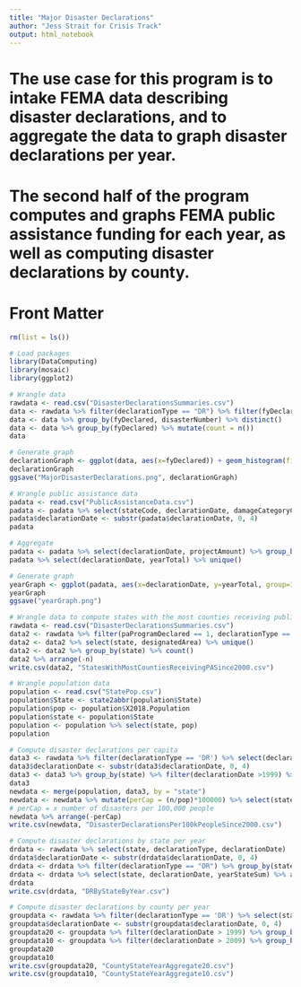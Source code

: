 ---
title: "Major Disaster Declarations"
author: "Jess Strait for Crisis Track"
output: html_notebook
---
# The use case for this program is to intake FEMA data describing disaster declarations, and to aggregate the data to graph disaster declarations per year.
# The second half of the program computes and graphs FEMA public assistance funding for each year, as well as computing disaster declarations by county.


# Front Matter

```{r}
rm(list = ls())

# Load packages
library(DataComputing)
library(mosaic)
library(ggplot2)
```

```{r}
# Wrangle data
rawdata <- read.csv("DisasterDeclarationsSummaries.csv")
data <- rawdata %>% filter(declarationType == "DR") %>% filter(fyDeclared > 1953) %>% filter(fyDeclared < 2020) %>% select(fyDeclared, disasterNumber)
data <- data %>% group_by(fyDeclared, disasterNumber) %>% distinct()
data <- data %>% group_by(fyDeclared) %>% mutate(count = n())
data
```

```{r}
# Generate graph
declarationGraph <- ggplot(data, aes(x=fyDeclared)) + geom_histogram(fill = 'gold1', color = 'goldenrod1') + labs(title = "Major Disaster Declarations", y = '', x = 'Year') + scale_x_continuous(breaks = c(1955, 1960, 1965, 1970, 1975, 1980, 1985, 1990, 1995, 2000, 2005, 2010, 2015, 2020)) + scale_y_continuous(breaks = c(0, 25, 50, 75, 100, 125, 150, 175))
declarationGraph
ggsave("MajorDisasterDeclarations.png", declarationGraph)

```

```{r}
# Wrangle public assistance data
padata <- read.csv("PublicAssistanceData.csv")
padata <- padata %>% select(stateCode, declarationDate, damageCategoryCode, projectAmount)
padata$declarationDate <- substr(padata$declarationDate, 0, 4)
padata
```

```{r}
# Aggregate
padata <- padata %>% select(declarationDate, projectAmount) %>% group_by(declarationDate) %>% mutate(yearTotal = sum(projectAmount))
padata %>% select(declarationDate, yearTotal) %>% unique()
```

```{r}
# Generate graph
yearGraph <- ggplot(padata, aes(x=declarationDate, y=yearTotal, group=1)) + geom_line() + labs(title="Yearly FEMA Public Assistance", y = "Total", x = "Year") + scale_x_discrete(breaks = c(1955, 1960, 1965, 1970, 1975, 1980, 1985, 1990, 1995, 2000, 2005, 2010, 2015, 2020))
yearGraph
ggsave("yearGraph.png")
```
```{r}
# Wrangle data to compute states with the most counties receiving public assistance
rawdata <- read.csv("DisasterDeclarationsSummaries.csv")
data2 <- rawdata %>% filter(paProgramDeclared == 1, declarationType == 'DR', fyDeclared > 1999)
data2 <- data2 %>% select(state, designatedArea) %>% unique()
data2 <- data2 %>% group_by(state) %>% count()
data2 %>% arrange(-n)
write.csv(data2, "StatesWithMostCountiesReceivingPASince2000.csv")
```

```{r}
# Wrangle population data
population <- read.csv("StatePop.csv")
population$State <- state2abbr(population$State)
population$pop <- population$X2018.Population
population$state <- population$State
population <- population %>% select(state, pop)
population
```
```{r}
# Compute disaster declarations per capita
data3 <- rawdata %>% filter(declarationType == 'DR') %>% select(declarationDate, state)
data3$declarationDate <- substr(data3$declarationDate, 0, 4)
data3 <- data3 %>% group_by(state) %>% filter(declarationDate >1999) %>% mutate(n = n())
data3
newdata <- merge(population, data3, by = "state")
newdata <- newdata %>% mutate(perCap = (n/pop)*100000) %>% select(state, n, perCap) %>% unique()
# perCap = x number of disasters per 100,000 people
newdata %>% arrange(-perCap)
write.csv(newdata, "DisasterDeclarationsPer100kPeopleSince2000.csv")
```

```{r}
# Compute disaster declarations by state per year
drdata <- rawdata %>% select(state, declarationType, declarationDate)
drdata$declarationDate <- substr(drdata$declarationDate, 0, 4)
drdata <- drdata %>% filter(declarationType == "DR") %>% group_by(state, declarationDate) %>% mutate(yearStateSum = n())
drdata <- drdata %>% select(state, declarationDate, yearStateSum) %>% arrange(declarationDate, state) %>% unique()
drdata
write.csv(drdata, "DRByStateByYear.csv")
```

```{r}
# Compute disaster declarations by county per year
groupdata <- rawdata %>% filter(declarationType == 'DR') %>% select(state, declarationDate, designatedArea)
groupdata$declarationDate <- substr(groupdata$declarationDate, 0, 4)
groupdata20 <- groupdata %>% filter(declarationDate > 1999) %>% group_by(state, declarationDate, designatedArea) %>% mutate(aggregateSum = n()) %>% arrange(-aggregateSum) %>% unique()
groupdata10 <- groupdata %>% filter(declarationDate > 2009) %>% group_by(state, declarationDate, designatedArea) %>% mutate(aggregateSum = n()) %>% arrange(-aggregateSum) %>% unique()
groupdata20 
groupdata10
write.csv(groupdata20, "CountyStateYearAggregate20.csv")
write.csv(groupdata10, "CountyStateYearAggregate10.csv")
```




